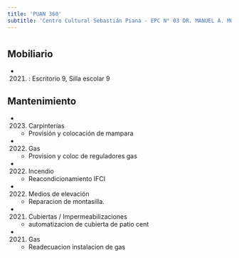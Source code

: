 ```yaml
---
title: 'PUAN 360'
subtitle: 'Centro Cultural Sebastián Piana - EPC N° 03 DR. MANUEL A. MONTES DE OCA'
---
```


#


## Mobiliario

*  (2021) : Escritorio 9, Silla escolar 9 





## Mantenimiento

*  (2023) Carpinterías 
    + Provisión y colocación de mampara

*  (2022) Gas 
    + Provision y coloc de reguladores gas

*  (2022) Incendio 
    + Reacondicionamiento IFCI

*  (2022) Medios de elevación 
    + Reparacion de montasilla.

*  (2021) Cubiertas / Impermeabilizaciones 
    + automatizacion de cubierta de patio cent

*  (2021) Gas 
    + Readecuacion instalacion de gas



